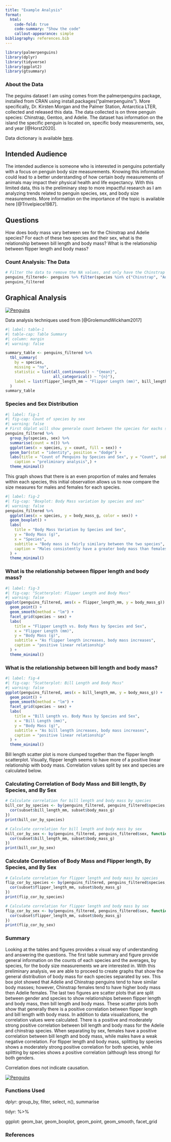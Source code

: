 ```yaml
---
title: "Example Analysis"
format:
  html:
    code-fold: true
    code-summary: "Show the code"
    callout-appearance: simple
bibliography: references.bib
---
```


```r
library(palmerpenguins)
library(dplyr)
library(tidyverse)
library(ggplot2)
library(gtsummary)
```

### About the Data

The peguins dataset I am using comes from the palmerpenguins package, installed from CRAN using install.packages("palmerpenguins"). More specifically, Dr. Kirsten Morgan and the Palmer Station, Antarctica LTER, collected and released this data. The data collected is on three penguin species: Chinstrap, Gentoo, and Adelie. The dataset has information on the island the specific penguin is located on, specific body measurements, sex, and year [@Horst2020].

Data dictionary is available [here](https://rpubs.com/rich_i/dd_pp).

## Intended Audience

The intended audience is someone who is interested in penguins potentially with a focus on penguin body size measurements. Knowing this information could lead to a better understanding of how certain body measurements of animals may impact their physical health and life expectancy. With this limited data, this is the preliminary step to more impactful research as I am analyzing trends related to penguin species, sex, and body size measurements. More information on the importance of the topic is available here [@Trivelpiece1987].

## Questions

How does body mass vary between sex for the Chinstrap and Adelie species? For each of these two species and their sex, what is the relationship between bill length and body mass? What is the relationship between flipper length and body mass?

### Count Analysis: The Data

```r
# Filter the data to remove the NA values, and only have the Chinstrap and Adelie species. Next, only select the columns needed for the analysis
penguins_filtered<- penguins %>% filter(species %in% c("Chinstrap", "Adelie")) %>% na.omit() %>% select(species, sex, body_mass_g, bill_length_mm, flipper_length_mm)
penguins_filtered


```

## Graphical Analysis

[![Penguins](palmpeng.jpg)](https://allisonhorst.github.io/palmerpenguins/)

Data analysis techniques used from [@GrolemundWickham2017]

```r
#| label: table-1
#| table-cap: Table Summary
#| column: margin
#| warning: false

summary_table <- penguins_filtered %>%
  tbl_summary(
    by = species,
    missing = "no",
    statistic = list(all_continuous() ~ "{mean}", 
                     all_categorical() ~ "{n}"),
    label = list(flipper_length_mm ~ "Flipper Length (mm)", bill_length_mm ~"Bill Length (mm)", body_mass_g ~ "Body Mass (g)")
  )
summary_table
```

### Species and Sex Distribution

```r
#| label: fig-1
#| fig-cap: Count of species by sex
#| warning: false
# First GGplot will show generale count between the species for eachs sex
penguins_filtered %>%
  group_by(species, sex) %>%
  summarise(count = n()) %>%
  ggplot(aes(x = species, y = count, fill = sex)) +
  geom_bar(stat = "identity", position = "dodge") +
  labs(title = "Count of Penguins by Species and Sex", y = "Count", subtitle = "Even amount of male and female penguins within each species",
    caption = "preliminary analysis",) +
  theme_minimal()

```

::: callout-note
This graph shows that there is an even proportion of males and females within each species, this initial observation allows us to now compare the size measures for males and females for each species.
:::

```r
#| label: fig-2
#| fig-cap: "Boxplot: Body Mass variation by species and sex"
#| warning: false
penguins_filtered %>%
  ggplot(aes(x = species, y = body_mass_g, color = sex)) +
  geom_boxplot() +
  labs(
    title = "Body Mass Variation by Species and Sex",
    y = "Body Mass (g)",
    x = "Species",
    subtitle = "Body mass is fairly similary between the two species",
    caption = "Males consistently have a greater body mass than females",
  ) +
  theme_minimal()

```

### What is the relationship between flipper length and body mass?

```r
#| label: fig-3
#| fig-cap: "Scatterplot: Flipper Length and Body Mass"
#| warning: false
ggplot(penguins_filtered, aes(x = flipper_length_mm, y = body_mass_g)) +
  geom_point() +
  geom_smooth(method = "lm") +
  facet_grid(species ~ sex) +
  labs(
    title = "Flipper Length vs. Body Mass by Species and Sex",
    x = "Flipper Length (mm)",
    y = "Body Mass (g)",
    subtitle = "As flipper length increases, body mass increases",
    caption = "positive linear relationship"
  ) +
  theme_minimal()

```

### What is the relationship between bill length and body mass?

```r
#| label: fig-4
#| fig-cap: "Scatterplot: Bill Length and Body Mass"
#| warning: false
ggplot(penguins_filtered, aes(x = bill_length_mm, y = body_mass_g)) +
  geom_point() +
  geom_smooth(method = "lm") +
  facet_grid(species ~ sex) +
  labs(
    title = "Bill Length vs. Body Mass by Species and Sex",
    x = "Bill Length (mm)",
    y = "Body Mass (g)",
    subtitle = "As bill length increases, body mass increases",
    caption = "positive linear relationship"
  ) +
  theme_minimal()
```

::: callout-note
Bill length scatter plot is more clumped together than the flipper length scatterplot. Visually, flipper length seems to have more of a positive linear relationship with body mass. Correlation values split by sex and species are calculated below.
:::
### Calculating Correlation of Body Mass and Bill length, By Species, and By Sex

```r
# Calculate correlation for bill length and body mass by species
bill_cor_by_species <- by(penguins_filtered, penguins_filtered$species, function(subset) {
  cor(subset$bill_length_mm, subset$body_mass_g)
})
print(bill_cor_by_species)

# Calculate correlation for bill length and body mass by sex
bill_cor_by_sex <- by(penguins_filtered, penguins_filtered$sex, function(subset) {
  cor(subset$bill_length_mm, subset$body_mass_g)
})
print(bill_cor_by_sex)

```

### Calculate Correlation of Body Mass and Flipper length, By Species, and By Sex

```r
# Calculate correlation for flipper length and body mass by species
flip_cor_by_species <- by(penguins_filtered, penguins_filtered$species, function(subset) {
  cor(subset$flipper_length_mm, subset$body_mass_g)
})
print(flip_cor_by_species)

# Calculate correlation for flipper length and body mass by sex
flip_cor_by_sex <- by(penguins_filtered, penguins_filtered$sex, function(subset) {
  cor(subset$flipper_length_mm, subset$body_mass_g)
})
print(flip_cor_by_sex)
```

### Summary

Looking at the tables and figures provides a visual way of understanding and answering the questions. The first table summary and figure provide general information on the counts of each species and the averages, by species, for the body size measurements we are interested in. With this preliminary analysis, we are able to proceed to create graphs that show the general distribution of body mass for each species separated by sex. This box plot showed that Adelie and Chinstrap penguins tend to have similar body masses; however, Chinstrap females tend to have higher body mass then Adelie females. The last two figures are scatter plots that are split between gender and species to show relationships between flipper length and body mass, then bill length and body mass. These scatter plots both show that generally there is a positive correlation between flipper length and bill length with body mass. In addition to data visualizations, the correlation values were calculated. There is a positive and moderately strong positive correlation between bill length and body mass for the Adelie and chinstrap species. When separating by sex, females have a positive correlation between bill length and body mass, while males have a weak negative correlation. For flipper length and body mass, splitting by species shows a moderately strong positive correlation for both species, while splitting by species shows a positive correlation (although less strong) for both genders. 

::: callout-note
Correlation does not indicate causation.
:::

[![Penguins](penguin.jpg)](https://www.kaggle.com/code/sunaysawant/penguin-in-antarctica-eda)

### Functions Used

dplyr: group_by, filter, select, n(), summarise

tidyr: %>%  

ggplot: geom_bar, geom_boxplot, geom_point, geom_smooth, facet_grid

### References
